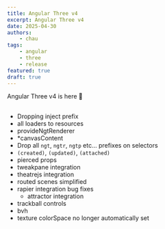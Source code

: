 ```yaml
---
title: Angular Three v4
excerpt: Angular Three v4
date: 2025-04-30
authors:
    - chau
tags:
    - angular
    - three
    - release
featured: true
draft: true
---
```


Angular Three v4 is here 🎉

##

- Dropping inject prefix
- all loaders to resources
- provideNgtRenderer
- *canvasContent
- Drop all `ngt`, `ngtr`, `ngtp` etc... prefixes on selectors
- `(created)`, `(updated)`, `(attached)`
- pierced props
- tweakpane integration
- theatrejs integration
- routed scenes simplified
- rapier integration bug fixes
  - attractor integration
- trackball controls
- bvh
- texture colorSpace no longer automatically set